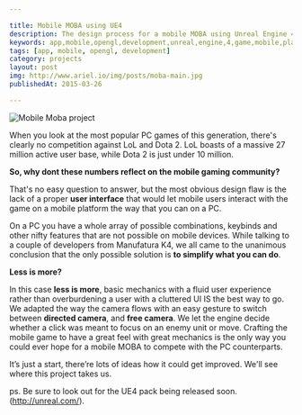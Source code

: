 ```yaml
---

title: Mobile MOBA using UE4
description: The design process for a mobile MOBA using Unreal Engine 4 (ue4).
keywords: app,mobile,opengl,development,unreal,engine,4,game,mobile,platform
tags: [app, mobile, opengl, development]
category: projects
layout: post
img: http://www.ariel.io/img/posts/moba-main.jpg
publishedAt: 2015-03-26

---
```


![Mobile Moba project](/img/posts/moba-main.jpg)

When you look at the most popular PC games of this generation, there's clearly no competition against LoL and Dota 2.
LoL boasts of a massive 27 million active user base, while Dota 2 is just under 10 million.

__So, why dont these numbers reflect on the mobile gaming community?__

That's no easy question to answer, but the most obvious design flaw is the lack of a proper __user interface__ that would let mobile users interact with the game on a mobile platform the way that you can on a PC.

On a PC you have a whole array of possible combinations, keybinds and other nifty features that are not possible on mobile devices. While talking to a couple of developers from Manufatura K4, we all came to the unanimous conclusion that the only possible solution is __to simplify what you can do__.

__Less is more?__

In this case __less is more__, basic mechanics with a fluid user experience rather than overburdening a user with a cluttered UI IS the best way to go. We adapted the way the camera flows with an easy gesture to switch between __directed camera__, and __free camera__. We let the engine decide whether a click was meant to focus on an enemy unit or move. Crafting the mobile game to have a great feel with great mechanics is the only way you could ever hope for a mobile MOBA to compete with the PC counterparts.

It’s just a start, there’re lots of ideas how it could get improved. We'll see where this project takes us.

ps. Be sure to look out for the UE4 pack being released soon. (http://unreal.com/).
